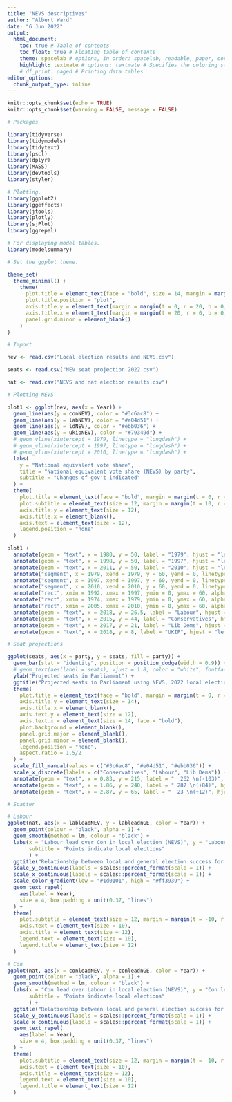 ```yaml
---
title: "NEVS descriptives"
author: "Albert Ward"
date: "6 Jun 2022"
output:
  html_document:
    toc: true # Table of contents
    toc_float: true # Floating table of contents
    theme: spacelab # options, in order: spacelab, readable, paper, cosmo
    highlight: textmate # options: textmate # Specifies the coloring style to be used in highlighted source code
    # df_print: paged # Printing data tables
editor_options: 
  chunk_output_type: inline
---
```


<style> body {text-align: justify} </style> <!-- Justify text. -->

```r
knitr::opts_chunk$set(echo = TRUE)
knitr::opts_chunk$set(warning = FALSE, message = FALSE)
```

```r
# Packages

library(tidyverse)
library(tidymodels)
library(tidytext)
library(pscl)
library(dplyr)
library(MASS)
library(devtools)
library(styler)

# Plotting.
library(ggplot2)
library(ggeffects)
library(jtools)
library(plotly)
library(sjPlot)
library(ggrepel)

# For displaying model tables.
library(modelsummary)
```

```r
# Set the ggplot theme.

theme_set(
  theme_minimal() +
    theme(
      plot.title = element_text(face = "bold", size = 14, margin = margin(t = 0, r = 0, b = 20, l = 0)),
      plot.title.position = "plot",
      axis.title.y = element_text(margin = margin(t = 0, r = 20, b = 0, l = 0)),
      axis.title.x = element_text(margin = margin(t = 20, r = 0, b = 0, l = 0)),
      panel.grid.minor = element_blank()
    )
)
```

```r
# Import

nev <- read.csv("Local election results and NEVS.csv")

seats <- read.csv("NEV seat projection 2022.csv")

nat <- read.csv("NEVS and nat election results.csv")

```

```r
# Plotting NEVS

plot1 <- ggplot(nev, aes(x = Year)) +
  geom_line(aes(y = conNEV), color = "#3c6ac8") +
  geom_line(aes(y = labNEV), color = "#e04d51") +
  geom_line(aes(y = ldNEV), color = "#ebb036") +
  geom_line(aes(y = ukipNEV), color = "#79349d") +
  # geom_vline(xintercept = 1979, linetype = "longdash") +
  # geom_vline(xintercept = 1997, linetype = "longdash") +
  # geom_vline(xintercept = 2010, linetype = "longdash") +
  labs(
    y = "National equivalent vote share",
    title = "National equivalent vote share (NEVS) by party",
    subtitle = "Changes of gov't indicated"
  ) +
  theme(
    plot.title = element_text(face = "bold", margin = margin(t = 0, r = 0, b = 0, l = 0)),
    plot.subtitle = element_text(size = 12, margin = margin(t = 10, r = 0, b = 20, l = 0)),
    axis.title.y = element_text(size = 12),
    axis.title.x = element_blank(),
    axis.text = element_text(size = 12),
    legend.position = "none"
  )

plot1 +
  annotate(geom = "text", x = 1980, y = 50, label = "1979", hjust = "left", size = 4.25, fontface = 2) +
  annotate(geom = "text", x = 1998, y = 50, label = "1997", hjust = "left", size = 4.25, fontface = 2) +
  annotate(geom = "text", x = 2011, y = 50, label = "2010", hjust = "left", size = 4.25, fontface = 2) +
  annotate("segment", x = 1979, xend = 1979, y = 60, yend = 0, linetype = "solid", alpha = 0.75) +
  annotate("segment", x = 1997, xend = 1997, y = 60, yend = 0, linetype = "solid", alpha = 0.75) +
  annotate("segment", x = 2010, xend = 2010, y = 60, yend = 0, linetype = "solid", alpha = 0.75) +
  annotate("rect", xmin = 1992, xmax = 1997, ymin = 0, ymax = 60, alpha = .1) +
  annotate("rect", xmin = 1974, xmax = 1979, ymin = 0, ymax = 60, alpha = .1) +
  annotate("rect", xmin = 2005, xmax = 2010, ymin = 0, ymax = 60, alpha = .1) +
  annotate(geom = "text", x = 2018, y = 26.5, label = "Labour", hjust = "left", size = 4.25, fontface = 1, color = "#e04d51") +
  annotate(geom = "text", x = 2015, y = 44, label = "Conservatives", hjust = "left", size = 4.25, fontface = 1, color = "#3c6ac8") +
  annotate(geom = "text", x = 2017, y = 21, label = "Lib Dems", hjust = "left", size = 4.25, fontface = 1, color = "#ebb036") +
  annotate(geom = "text", x = 2018, y = 8, label = "UKIP", hjust = "left", size = 4.25, fontface = 1, color = "#79349d")
```

```r
# Seat projections

ggplot(seats, aes(x = party, y = seats, fill = party)) +
  geom_bar(stat = "identity", position = position_dodge(width = 0.9)) +
  # geom_text(aes(label = seats), vjust = 1.8, color = "white", fontface = "bold", size = 5) +
  ylab("Projected seats in Parliament") +
  ggtitle("Projected seats in Parliament using NEVS, 2022 local elections") +
  theme(
    plot.title = element_text(face = "bold", margin = margin(t = 0, r = 0, b = 30, l = 0)),
    axis.title.y = element_text(size = 14),
    axis.title.x = element_blank(),
    axis.text.y = element_text(size = 12),
    axis.text.x = element_text(size = 14, face = "bold"),
    plot.background = element_blank(),
    panel.grid.major = element_blank(),
    panel.grid.minor = element_blank(),
    legend.position = "none",
    aspect.ratio = 1.5/2
  ) +
  scale_fill_manual(values = c("#3c6ac8", "#e04d51", "#ebb036")) +
  scale_x_discrete(labels = c("Conservatives", "Labour", "Lib Dems")) +
  annotate(geom = "text", x = 0.83, y = 215, label = "  262 \n(-103)", hjust = "left", size = 5, fontface = 2, colour = "White") +
  annotate(geom = "text", x = 1.86, y = 240, label = " 287 \n(+84)", hjust = "left", size = 5, fontface = 2, colour = "White") +
  annotate(geom = "text", x = 2.87, y = 65, label = "  23 \n(+12)", hjust = "left", size = 5, fontface = 2, colour = "Black")
```

```r
# Scatter

# Labour
ggplot(nat, aes(x = lableadNEV, y = lableadnGE, color = Year)) +
  geom_point(colour = "black", alpha = 1) +
  geom_smooth(method = lm, colour = "black") +
  labs(x = "Labour lead over Con in local election (NEVS)", y = "Labour lead over Con at next GE",
       subtitle = "Points indicate local elections"
       ) +
  ggtitle("Relationship between local and general election success for Labour") +
  scale_y_continuous(labels = scales::percent_format(scale = 1)) +
  scale_x_continuous(labels = scales::percent_format(scale = 1)) +
  scale_color_gradient(low = "#1d0101", high = "#ff3939") +
  geom_text_repel(
    aes(label = Year),
    size = 4, box.padding = unit(0.37, "lines")
  ) +
  theme(
    plot.subtitle = element_text(size = 12, margin = margin(t = -10, r = 0, b = 10, l = 0)),
    axis.text = element_text(size = 10),
    axis.title = element_text(size = 12),
    legend.text = element_text(size = 10),
    legend.title = element_text(size = 12)
  )

# Con
ggplot(nat, aes(x = conleadNEV, y = conleadnGE, color = Year)) +
  geom_point(colour = "black", alpha = 1) +
  geom_smooth(method = lm, colour = "black") +
  labs(x = "Con lead over Labour in local election (NEVS)", y = "Con lead over Labour at next GE",
       subtitle = "Points indicate local elections"
       ) +
  ggtitle("Relationship between local and general election success for Conservatives") +
  scale_y_continuous(labels = scales::percent_format(scale = 1)) +
  scale_x_continuous(labels = scales::percent_format(scale = 1)) +
  geom_text_repel(
    aes(label = Year),
    size = 4, box.padding = unit(0.37, "lines")
  ) +
  theme(
    plot.subtitle = element_text(size = 12, margin = margin(t = -10, r = 0, b = 10, l = 0)),
    axis.text = element_text(size = 10),
    axis.title = element_text(size = 12),
    legend.text = element_text(size = 10),
    legend.title = element_text(size = 12)
  )
```
